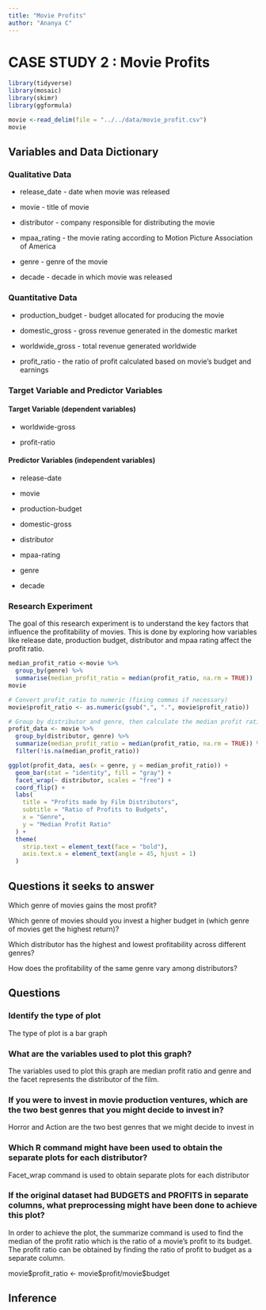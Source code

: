 ```yaml
---
title: "Movie Profits"
author: "Ananya C"
---
```


# CASE STUDY 2 : Movie Profits

```r
library(tidyverse)
library(mosaic)
library(skimr)
library(ggformula)
```

```r
movie <-read_delim(file = "../../data/movie_profit.csv")
movie
```

## Variables and Data Dictionary

### Qualitative Data

-   release_date - date when movie was released

-   movie - title of movie

-   distributor - company responsible for distributing the movie

-   mpaa_rating - the movie rating according to Motion Picture Association of America

-   genre - genre of the movie

-   decade - decade in which movie was released

### Quantitative Data

-   production_budget - budget allocated for producing the movie

-   domestic_gross - gross revenue generated in the domestic market

-   worldwide_gross - total revenue generated worldwide

-   profit_ratio - the ratio of profit calculated based on movie's budget and earnings

### Target Variable and Predictor Variables

#### Target Variable (dependent variables)

-   worldwide-gross

-   profit-ratio

#### Predictor Variables (independent variables)

-   release-date

-   movie

-   production-budget

-   domestic-gross

-   distributor

-   mpaa-rating

-   genre

-   decade

### Research Experiment

The goal of this research experiment is to understand the key factors that influence the profitability of movies. This is done by exploring how variables like release date, production budget, distributor and mpaa rating affect the profit ratio.

```r
median_profit_ratio <-movie %>%
  group_by(genre) %>% 
  summarise(median_profit_ratio = median(profit_ratio, na.rm = TRUE))
movie
```

```r
# Convert profit_ratio to numeric (fixing commas if necessary)
movie$profit_ratio <- as.numeric(gsub(",", ".", movie$profit_ratio))

# Group by distributor and genre, then calculate the median profit ratio
profit_data <- movie %>%
  group_by(distributor, genre) %>%
  summarize(median_profit_ratio = median(profit_ratio, na.rm = TRUE)) %>%
  filter(!is.na(median_profit_ratio))

```

```r
ggplot(profit_data, aes(x = genre, y = median_profit_ratio)) +
  geom_bar(stat = "identity", fill = "gray") +
  facet_wrap(~ distributor, scales = "free") +
  coord_flip() +
  labs(
    title = "Profits made by Film Distributors",
    subtitle = "Ratio of Profits to Budgets",
    x = "Genre",
    y = "Median Profit Ratio"
  ) +
  theme(
    strip.text = element_text(face = "bold"),
    axis.text.x = element_text(angle = 45, hjust = 1)
  )

```

## Questions it seeks to answer

Which genre of movies gains the most profit?

Which genre of movies should you invest a higher budget in (which genre of movies get the highest return)?

Which distributor has the highest and lowest profitability across different genres?

How does the profitability of the same genre vary among distributors?

## Questions

### Identify the type of plot

The type of plot is a bar graph

### What are the variables used to plot this graph?

The variables used to plot this graph are median profit ratio and genre and the facet represents the distributor of the film.

### If you were to invest in movie production ventures, which are the two best genres that you might decide to invest in?

Horror and Action are the two best genres that we might decide to invest in

### Which R command might have been used to obtain the separate plots for each distributor?

Facet_wrap command is used to obtain separate plots for each distributor

### If the original dataset had BUDGETS and PROFITS in separate columns, what preprocessing might have been done to achieve this plot?

In order to achieve the plot, the summarize command is used to find the median of the profit ratio which is the ratio of a movie's profit to its budget. The profit ratio can be obtained by finding the ratio of profit to budget as a separate column.

movie\$profit_ratio \<- movie\$profit/movie\$budget

## Inference
